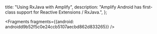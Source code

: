   title: "Using RxJava with Amplify",
  description: "Amplify Android has first-class support for Reactive Extensions / RxJava.",
};






<Fragments fragments={{android: androidd9b52f5c0e24ccb5107aecbd862d833265}} />
